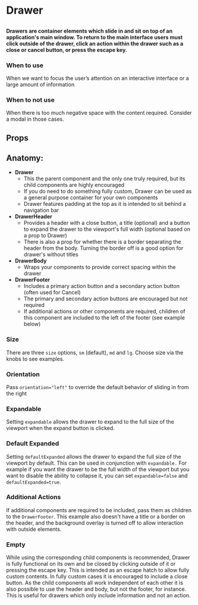 
# Drawer

##

<h4>
  Drawers are container elements which slide in and sit on top of an application's main window. To return to the main interface users must click outside of the drawer, click an action within the drawer such as a close or cancel button, or press the escape key.
</h4>

<Canvas of={ComponentStories.Default} />

### When to use
When we want to focus the user’s attention on an interactive interface or a large amount of information

### When to not use
When there is too much negative space with the content required. Consider a modal in those cases.

## Props

<ArgTypes of={Drawer} />

## Anatomy:
* **Drawer**
    * This the parent component and the only one truly required, but its child components are highly encouraged
    * If you do need to do something fully custom, Drawer can be used as a general purpose container for your own components
    * Drawer features padding at the top as it is intended to sit behind a navigation bar
* **DrawerHeader**
    * Provides a header with a close button, a title (optional) and a button to expand the drawer to the viewport's full width (optional based on a prop to Drawer)
    * There is also a prop for whether there is a border separating the header from the body. Turning the border off is a good option for drawer's without titles
* **DrawerBody**
  * Wraps your components to provide correct spacing within the drawer
* **DrawerFooter**
  * Includes a primary action button and a secondary action button (often used for Cancel)
  * The primary and secondary action buttons are encouraged but not required
  * If additional actions or other components are required, children of this component are included to the left of the footer (see example below)

### Size

There are three `size` options, `sm` (default), `md` and `lg`. Choose size via the knobs to see examples.

### Orientation

Pass `orientation="left"` to override the default behavior of sliding in from the right

### Expandable

Setting `expandable` allows the drawer to expand to the full size of the viewport when the expand button is clicked.

### Default Expanded

Setting `defaultExpanded` allows the drawer to expand the full size of the viewport by default. This can be used in conjunction with `expandable.` For example if
you want the drawer to be the full width of the viewport but you want to disable the ability to collapse it, you can set `expandable=false` and `defaultExpanded=true`.

### Additional Actions

If additional components are required to be included, pass them as children to the `DrawerFooter`. This example also doesn't have a title or a border on the header, and the background overlay is turned off to allow interaction with outside elements.

### Empty

While using the corresponding child components is recommended, Drawer is fully functional on its own and be closed by clicking outside of it or pressing the escape key. This is intended as an escape hatch to allow fully custom contents. In fully custom cases it is encouraged to include a close button. As the child components all work independent of each other it is also possible to use the header and body, but not the footer, for instance. This is useful for drawers which only include information and not an action.
